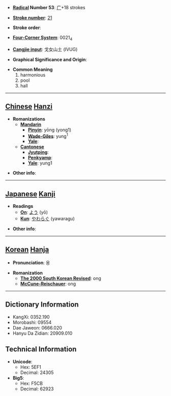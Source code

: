 * '''[[Wiktionary:Chinese radical index| Radical]] Number 53''': [[Wiktionary:Chinese radical index 广|广]]+18 strokes

* '''[[Wiktionary:Chinese total strokes index|Stroke number]]''': [[Wiktionary:Chinese total strokes index 21|21]]

* '''Stroke order''': 

* '''[[Wiktionary:Chinese four corner index|Four-Corner System]]''': 0021<sub>4</sub>

* '''[[Wiktionary:Chinese Cangjie index|Cangjie input]]''': 戈女山土 (IVUG)

* '''Graphical Significance and Origin''': 

* '''Common Meaning'''
*#harmonious
*# pool
*# hall


----

== [[Chinese]] [[Hanzi]] ==

* '''Romanizations'''
** '''[[Mandarin]]'''
*** '''[[Pinyin]]''': yōng (yong1)
*** '''[[Wade-Giles]]''': yung<sup>1</sup>
*** '''[[Yale]]''': 
** '''[[Cantonese]]'''
*** '''[[Jyutping]]''':
*** '''[[Penkyamp]]''': 
*** '''[[Yale]]''': yung1

* '''Other info''': 

----

== [[Japanese]] [[Kanji]] ==

* '''Readings'''
** '''[[On]]''': [[よう]] (yō)
** '''[[Kun]]''': [[やわらぐ]] (yawaragu)

* '''Other info''':  

----

== [[Korean]] [[Hanja]] ==

* '''Pronunciation''': 옹

* '''Romanization'''
** '''[[The 2000 South Korean Revised Romanization|The 2000 South Korean Revised]]''': ong
** '''[[McCune-Reischauer]]''': ong

----

== Dictionary Information ==

* KangXi: 0352.190
* Morobashi: 09554
* Dae Jaweon: 0666.020
* Hanyu Da Zidian: 20909.010

== Technical Information ==

* '''Unicode''':
** Hex: 5EF1
** Decimal: 24305
* '''Big5''':
** Hex: F5CB
** Decimal: 62923